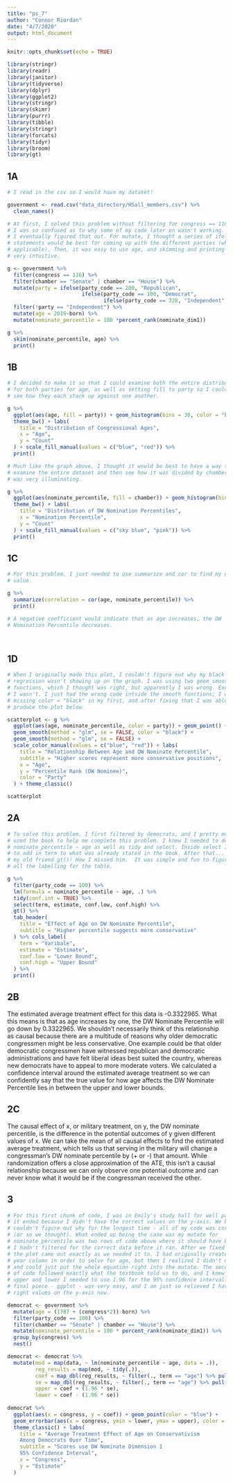 ```yaml
---
title: "ps_7"
author: "Connor Riordan"
date: "4/7/2020"
output: html_document
---
```


```r
knitr::opts_chunk$set(echo = TRUE)

library(stringr)
library(readr)
library(janitor)
library(tidyverse)
library(dplyr)
library(ggplot2)
library(stringr)
library(skimr)
library(purrr)
library(tibble)
library(stringr)
library(forcats)
library(tidyr)
library(broom)
library(gt)
```

## 1A

```r

# I read in the csv so I would have my dataset!

government <- read.csv("data_directory/HSall_members.csv") %>%
  clean_names()

# At first, I solved this problem without filtering for congress == 116, and
# I was so confused as to why some of my code later on wasn't working. However,
# I eventually figured that out. For mutate, I thought a series of ifelse 
# statements would be best for coming up with the different parties (when
# applicable). Then, it was easy to use age, and skimming and printing was
# very intuitive.

g <- government %>%
  filter(congress == 116) %>%
  filter(chamber == "Senate" | chamber == "House") %>%
  mutate(party = ifelse(party_code == 200, "Republican",
                        ifelse(party_code == 100, "Democrat", 
                               ifelse(party_code == 328, "Independent", "N/A")))) %>%
  filter(!party == "Independent") %>%
  mutate(age = 2019-born) %>%
  mutate(nominate_percentile = 100 *percent_rank(nominate_dim1))

g %>%
  skim(nominate_percentile, age) %>%
  print()

```

## 1B

```r

# I decided to make it so that I could examine both the entire distribution
# for both parties for age, as well as setting fill to party so I could also
# see how they each stack up against one another.

g %>%
  ggplot(aes(age, fill = party)) + geom_histogram(bins = 30, color = "black") +
  theme_bw() + labs(
    title = "Distribution of Congressional Ages",
    x = "Age",
    y = "Count"
  ) + scale_fill_manual(values = c("blue", "red")) %>%
  print()

# Much like the graph above, I thought it would be best to have a way to
# examine the entire dataset and then see how it was divided by chamber, which
# was very illuminating.

g %>%
  ggplot(aes(nominate_percentile, fill = chamber)) + geom_histogram(bins = 30, color = "black") +
  theme_bw() + labs(
    title = "Distribution of DW Nomination Percentiles",
    x = "Nomination Percentile",
    y = "Count"
  ) + scale_fill_manual(values = c("sky blue", "pink")) %>%
  print()

```

## 1C

```r

# For this problem, I just needed to use summarize and cor to find my desired
# value.

g %>%
  summarize(correlation = cor(age, nominate_percentile)) %>%
  print()

# A negative coefficient would indicate that as age increases, the DW
# Nomination Percentile decreases.




```

## 1D

```r

# When I originally made this plot, I couldn't figure out why my black
# regression wasn't showing up on the graph. I was using two geom_smooth()
# functions, which I thought was right, but apparently I was wrong. Except...
# I wasn't. I just had the wrong code intside the smooth functions; I was
# missing color = "black" in my first, and after fixing that I was able to
# produce the plot below.

scatterplot <- g %>%
  ggplot(aes(age, nominate_percentile, color = party)) + geom_point() + 
  geom_smooth(method = "glm", se = FALSE, color = "black") + 
  geom_smooth(method = "glm", se = FALSE) + 
  scale_color_manual(values = c("blue", "red")) + labs(
    title = "Relationship Between Age and DW Nominate Percentile",
    subtitle = "Higher scores represent more conservative positions",
    x = "Age",
    y = "Percentile Rank (DW Nominee)",
    color = "Party"
  ) + theme_classic()

scatterplot

```

## 2A

```r

# To solve this problem, I first filtered by democrats, and I pretty much
# used the book to help me complete this problem. I knew I needed to do
# nominate_percentile ~ age as well as tidy and select. Inside select I had
# to add in term to what was already stated in the book. After that...
# my old friend gt()! How I missed him.  It was simple and fun to figure out 
# all the labelling for the table.

g %>%
  filter(party_code == 100) %>%
  lm(formula = nominate_percentile ~ age, .) %>%
  tidy(conf.int = TRUE) %>%
  select(term, estimate, conf.low, conf.high) %>%
  gt() %>%
  tab_header(
    title = "Effect of Age on DW Nominate Percentile",
    subtitle = "Higher percentile suggests more conservative"
  ) %>% cols_label(
    term = "Varibale",
    estimate = "Estimate",
    conf.low = "Lower Bound",
    conf.high = "Upper Bound"
  ) %>%
  print()

```

## 2B

The estimated average treatment effect for this data is -0.3322965. What this means is that as age increases by one, the DW Nominate Percentile will go down by 0.3322965. We shouldn't necessarily think of this relationship as causal because there are a multitude of reasons why older democratic congressmen might be less conservative. One example could be that older democratic congressmen have witnessed republican and democratic administrations and have felt liberal ideas best suited the country, whereas new democrats have to appeal to more moderate voters. We calculated a confidence interval around the estimated average treatment so we can confidently say that the true value for how age affects the DW Nominate Percentile lies in between the upper and lower bounds.

## 2C

The causal effect of x, or military treatment, on y, the DW nominate percentile, is the difference in the potential outcomes of y given different values of x. We can take the mean of all causal effects to find the estimated average treatment, which tells us that serving in the military will change a congressman's DW nominate percentile by (+ or -) that amount. While randomization offers a close approximation of the ATE, this isn't a causal relationship because we can only observe one potential outcome and can never know what it would be if the congressman received the other.

## 3

```r

# For this first chunk of code, I was in Emily's study hall for well past when
# it ended because I didn't have the correct values on the y-axis. We both
# couldn't figure out why for the longest time - all of my code was correct
# (or so we thought). What ended up being the case was my mutate for
# nominate_percentile was two rows of code above where it should have been, and
# I hadn't filtered for the correct data before it ran. After we fixed that,
# the plot came out exactly as we needed it to. I had originally created a
# year column in order to solve for age, but then I realized I didn't need to
# and could just put the whole equation right into the mutate. The second piece
# of code followed exactly what the textbook told us to do, and I knew for
# upper and lower I needed to use 1.96 for the 95% confidence interval. The
# final piece - ggplot - was very easy, and I am just so relieved I have the
# right values on the y-axis now.

democrat <- government %>%
  mutate(age = (1787 + (congress*2))-born) %>%
  filter(party_code == 100) %>%
  filter(chamber == "Senate" | chamber == "House") %>%
  mutate(nominate_percentile = 100 * percent_rank(nominate_dim1)) %>%
  group_by(congress) %>%
  nest()

democrat <- democrat %>%
  mutate(mod = map(data, ~ lm(nominate_percentile ~ age, data = .)),
         reg_results = map(mod, ~ tidy(.)),
         coef = map_dbl(reg_results, ~ filter(., term == "age") %>% pull(estimate)),
         se = map_dbl(reg_results, ~ filter(., term == "age") %>% pull(std.error)),
         upper = coef + (1.96 * se),
         lower = coef - (1.96 * se))
  
democrat %>%
  ggplot(aes(x = congress, y = coef)) + geom_point(color = "blue") + 
  geom_errorbar(aes(x = congress, ymin = lower, ymax = upper), color = "blue") +
  theme_classic() + labs(
    title = "Average Treatment Effect of Age on Conservativism
    Among Democrats Over Time",
    subtitle = "Scores use DW Nominate Dimension 1
    95% Confidence Interval",
    x = "Congress",
    y = "Estimate"
  )
  
```











